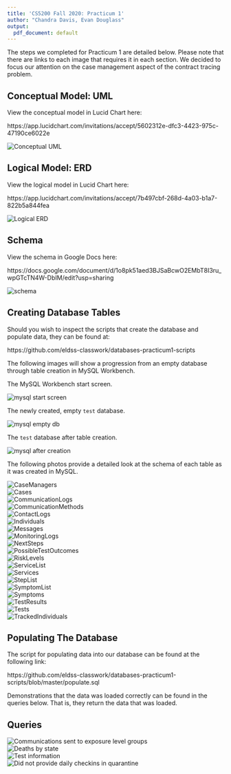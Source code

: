 ```yaml
---
title: 'CS5200 Fall 2020: Practicum 1'
author: "Chandra Davis, Evan Douglass"
output:
  pdf_document: default
---
```


The steps we completed for Practicum 1 are detailed below. Please note that there are links to each image that requires it in each section. We decided to focus our attention on the case management aspect of the contract tracing problem.

## Conceptual Model: UML

View the conceptual model in Lucid Chart here:

https://app.lucidchart.com/invitations/accept/5602312e-dfc3-4423-975c-47190ce6022e

<!-- Ensure this is the most up to date image -->
![Conceptual UML](imgs/CS5200 - Practicum 1_UML.png)\

## Logical Model: ERD

View the logical model in Lucid Chart here:

https://app.lucidchart.com/invitations/accept/7b497cbf-268d-4a03-b1a7-822b5a844fea

<!-- Ensure this is the most up to date image -->
![Logical ERD](imgs/CS5200 - Practicum 1_ERD.png)\

## Schema

View the schema in Google Docs here:

https://docs.google.com/document/d/1o8pk51aed3BJSaBcwO2EMbT8I3ru_wpGTcTN4W-DbIM/edit?usp=sharing

<!-- Ensure this is the most up to date image -->
![schema](imgs/Practicum1-Schema.png)\

## Creating Database Tables

Should you wish to inspect the scripts that create the database and populate data, they can be found at:

https://github.com/eldss-classwork/databases-practicum1-scripts

The following images will show a progression from an empty database through table creation in MySQL Workbench.

The MySQL Workbench start screen.

![mysql start screen](imgs/MySQLWorkbench-IntroScreen.png)\

The newly created, empty `test` database.

![mysql empty db](imgs/MySQLWorkbench-emptydb.png)\

The `test` database after table creation.

![mysql after creation](imgs/MySQLWorkbench-create.png)\

The following photos provide a detailed look at the schema of each table as it was created in MySQL.

![CaseManagers](imgs/Describe_CaseManagers.png)\
![Cases](imgs/Describe_Cases.png)\
![CommunicationLogs](imgs/Describe_CommunicationLogs.png)\
![CommunicationMethods](imgs/Describe_CommMethods.png)\
![ContactLogs](imgs/Describe_ContactLogs.png)\
![Individuals](imgs/Describe_Individuals.png)\
![Messages](imgs/Describe_Messages.png)\
![MonitoringLogs](imgs/Describe_MonitoringLogs.png)\
![NextSteps](imgs/Describe_NextSteps.png)\
![PossibleTestOutcomes](imgs/Describe_PossTestOutcomes.png)\
![RiskLevels](imgs/Describe_RiskLevels.png)\
![ServiceList](imgs/Describe_ServiceList.png)\
![Services](imgs/Describe_Services.png)\
![StepList](imgs/Describe_StepList.png)\
![SymptomList](imgs/Describe_SymptomList.png)\
![Symptoms](imgs/Describe_Symptoms.png)\
![TestResults](imgs/Describe_TestResults.png)\
![Tests](imgs/Describe_Tests.png)\
![TrackedIndividuals](imgs/Describe_TrackedIndividuals.png)\

## Populating The Database

The script for populating data into our database can be found at the following link:

https://github.com/eldss-classwork/databases-practicum1-scripts/blob/master/populate.sql

Demonstrations that the data was loaded correctly can be found in the queries below. That is, they return the data that was loaded.

## Queries

![Communications sent to exposure level groups](imgs/Query_Evan1.png)\
![Deaths by state](imgs/Query_Evan2.png)\
![Test information](imgs/Query_Evan3.png)\
![Did not provide daily checkins in quarantine](imgs/Query_Evan4.png)\
